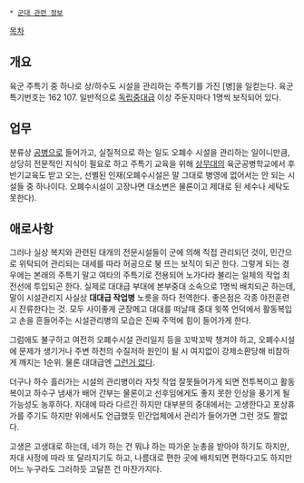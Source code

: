  * [[군대 관련 정보]]

[[목차]]
== 개요 ==
육군 주특기 중 하나로 상/하수도 시설을 관리하는 주특기를 가진 [병]을 일컫는다. 육군 특기번호는 162 107. 일반적으로 [[독립중대]]급 이상 주둔지마다 1명씩 보직되어 있다. 

== 업무 ==
분류상 [[공병]]으로 들어가고, 실질적으로 하는 일도 오폐수 시설을 관리하는 일이니만큼, 상당히 전문적인 지식이 필요로 하고 주특기 교육을 위해 [[상무대]]의 육군공병학교에서 후반기교육도 받고 오는, 선별된 인재(오폐수시설은 말 그대로 병영에 없어서는 안 되는 시설들 중 하나이다. 오폐수시설이 고장나면 대소변은 물론이고 제대로 된 세수나 세탁도 못한다).

== 애로사항 ==
그러나 실상 복지와 관련된 대개의 전문시설들이 군에 의해 직접 관리되던 것이, 민간으로 위탁되어 관리되는 대세를 따라 허공으로 붕 뜨는 보직이 되곤 한다. 그렇게 되는 경우에는 본래의 주특기 말고 여타의 주특기로 전용되어 노가다라 불리는 일체의 작업 최전선에 투입되곤 한다. 실제로 대대급 부대에 본부중대 소속으로 1명씩 배치되곤 하는데, 말이 시설관리지 사실상 '''대대급 작업병''' 노릇을 하다 전역한다. 좋은점은 각종 야전훈련시 잔류한다는 것. 모두 사이좋게 군장메고 대대를 떠날때 중대 윗쪽 언덕에서 활동복입고 손을 흔들어주는 시설관리병의 모습은 진짜 주먹에 힘이 들어가게 한다. 

그럼에도 불구하고 여전히 오폐수시설 관리일지 등을 꼬박꼬박 챙겨야 하고, 오폐수시설에 문제가 생기거나 주변 하천의 수질저하 원인이 될 시 여지없이 강제소환당해 비참하게 깨지는 1순위. 물론 대대급엔 [[그런거 없다]].

더구나 하수 흘러가는 시설의 관리병이라 자칫 작업 잘못들어가게 되면 전투복이고 활동복이고 하수구 냄새가 배어 간부는 물론이고 선후임에게도 좋지 못한 인상을 풍기게 될 가능성도 농후하다.  자대에 따라 다르긴 하지만 대부분의 중대에서는 고생한다고 포상휴가를 주기도 하지만 위에서도 언급했듯 민간업체에서 관리가 들어가면 그런 것도 짤없다.

고생은 고생대로 하는데, 네가 하는 건 뭐냐 하는 따가운 눈총을 받아야 하기도 하지만, 자대 사정에 따라 또 달라지기도 하고, 나름대로 편한 곳에 배치되면 편하다고도 하지만 어느 누구라도 그러하듯 고달픈 건 마찬가지다.

